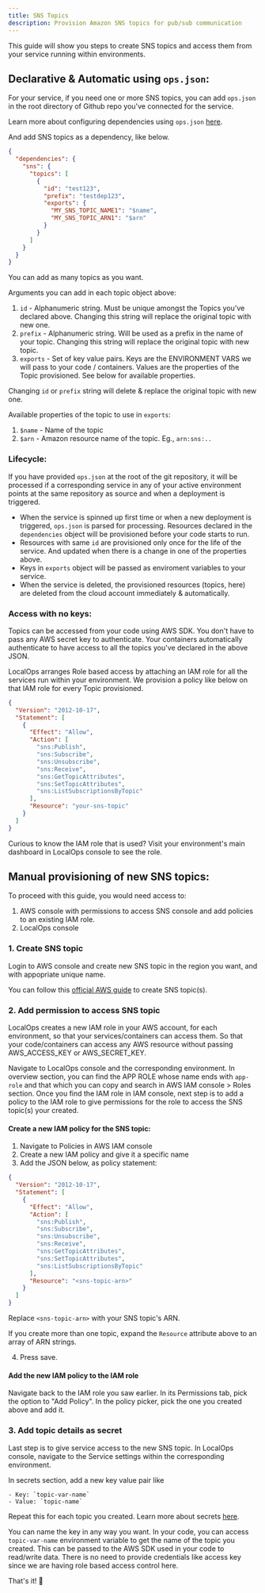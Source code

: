 ```yaml
---
title: SNS Topics
description: Provision Amazon SNS topics for pub/sub communication
---
```


This guide will show you steps to create SNS topics and access them from your service running within environments.

## Declarative & Automatic using `ops.json`:

For your service, if you need one or more SNS topics, you can add `ops.json` in the root directory of Github repo you've
connected for the service. 

<Tip>Learn more about configuring dependencies using `ops.json` [here](/environment/services/ops-json).</Tip>

And add SNS topics as a dependency, like below.

```json
{
  "dependencies": {
    "sns": {
      "topics": [
        {
          "id": "test123",
          "prefix": "testdep123",
          "exports": {
            "MY_SNS_TOPIC_NAME1": "$name",
            "MY_SNS_TOPIC_ARN1": "$arn"
          }
        }
      ]
    }
  }
}
```

You can add as many topics as you want.

Arguments you can add in each topic object above:

1. `id` - Alphanumeric string. Must be unique amongst the Topics you've declared above. Changing this string will
   replace the original topic with new one.
2. `prefix` - Alphanumeric string. Will be used as a prefix in the name of your topic. Changing this string will replace
   the original topic with new topic.
3. `exports` - Set of key value pairs. Keys are the ENVIRONMENT VARS we will pass to your code / containers. Values are
   the properties of the Topic provisioned. See below for available properties.

<Warning>Changing `id` or `prefix` string will delete & replace the original topic with new one.</Warning>

Available properties of the topic to use in `exports`:

1. `$name` - Name of the topic
2. `$arn` - Amazon resource name of the topic. Eg., `arn:sns:..`

### Lifecycle:

If you have provided `ops.json` at the root of the git repository, it will be processed if a corresponding service in
any of your active environment points at the same repository as source and when a deployment is triggered.

- When the service is spinned up first time or when a new deployment is triggered, `ops.json` is parsed for processing.
  Resources declared in the `dependencies` object will be provisioned before your code starts to run.
- Resources with same `id` are provisioned only once for the life of the service. And updated when there is a change in
  one of the properties above.
- Keys in `exports` object will be passed as enviroment variables to your service.
- When the service is deleted, the provisioned resources (topics, here) are deleted from the cloud account immediately &
  automatically.

### Access with no keys:

Topics can be accessed from your code using AWS SDK. You don't have to pass any AWS secret key to authenticate. Your
containers automatically authenticate to have access to all the topics you've declared in the above JSON.

LocalOps arranges Role based access by attaching an IAM role for all the services run within your environment. We
provision a policy like below on that IAM role for every Topic provisioned.

```json
{
  "Version": "2012-10-17",
  "Statement": [
    {
      "Effect": "Allow",
      "Action": [
        "sns:Publish",
        "sns:Subscribe",
        "sns:Unsubscribe",
        "sns:Receive",
        "sns:GetTopicAttributes",
        "sns:SetTopicAttributes",
        "sns:ListSubscriptionsByTopic"
      ],
      "Resource": "your-sns-topic"
    }
  ]
}
```

Curious to know the IAM role that is used? Visit your environment's main dashboard in LocalOps console to see the role.

## Manual provisioning of new SNS topics:

To proceed with this guide, you would need access to:

1. AWS console with permissions to access SNS console and add policies to an existing IAM role.
2. LocalOps console

### 1. Create SNS topic

Login to AWS console and create new SNS topic in the region you want, and with appopriate unique name.

You can follow this [official AWS guide](https://docs.aws.amazon.com/sns/latest/dg/sns-getting-started.html) to create
SNS topic(s).

### 2. Add permission to access SNS topic

LocalOps creates a new IAM role in your AWS account, for each environment, so that your services/containers can access
them. So that your code/containers can access any AWS resource without passing AWS_ACCESS_KEY or AWS_SECRET_KEY.

Navigate to LocalOps console and the corresponding environment. In overview section, you can find the APP ROLE whose
name ends with `app-role` and that which you can copy and search in AWS IAM console > Roles section. Once you find the
IAM role in IAM console, next step is to add a policy to the IAM role to give permissions for the role to access the SNS
topic(s) your created.

#### Create a new IAM policy for the SNS topic:

1. Navigate to Policies in AWS IAM console
2. Create a new IAM policy and give it a specific name
3. Add the JSON below, as policy statement:

```json
{
  "Version": "2012-10-17",
  "Statement": [
    {
      "Effect": "Allow",
      "Action": [
        "sns:Publish",
        "sns:Subscribe",
        "sns:Unsubscribe",
        "sns:Receive",
        "sns:GetTopicAttributes",
        "sns:SetTopicAttributes",
        "sns:ListSubscriptionsByTopic"
      ],
      "Resource": "<sns-topic-arn>"
    }
  ]
}
```

Replace `<sns-topic-arn>` with your SNS topic's ARN.

If you create more than one topic, expand the `Resource` attribute above to an array of ARN strings.

4. Press save.

#### Add the new IAM policy to the IAM role

Navigate back to the IAM role you saw earlier. In its Permissions tab, pick the option to "Add Policy". In the policy
picker, pick the one you created above and add it.

### 3. Add topic details as secret

Last step is to give service access to the new SNS topic. In LocalOps console, navigate to the Service settings within
the corresponding environment.

In secrets section, add a new key value pair like

```
- Key: `topic-var-name`
- Value: `topic-name`
```

Repeat this for each topic you created. Learn more about secrets [here](/environment/services/secrets).

You can name the key in any way you want. In your code, you can access `topic-var-name` environment variable to get the
name of the topic you created. This can be passed to the AWS SDK used in your code to read/write data. There is no need
to provide credentials like access key since we are having role based access control here.

That's it! 🎉
